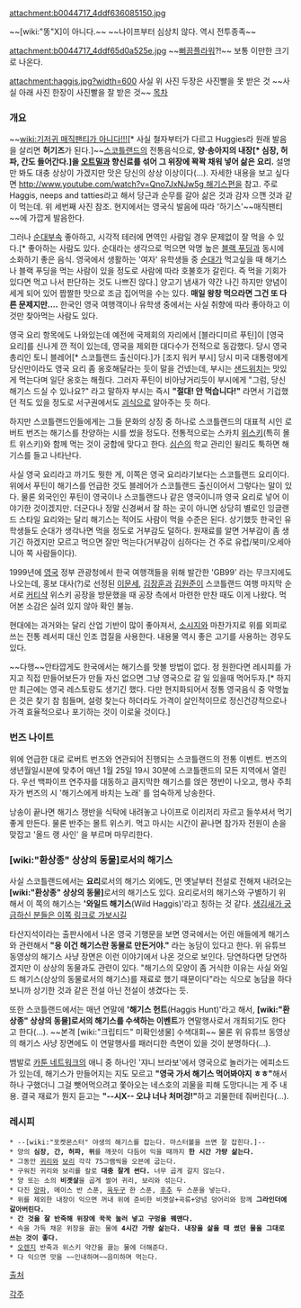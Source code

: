 attachment:b0044717_4ddf636085150.jpg

~~[wiki:"똥"X]이 아니다.~~
~~나이프부터 심상치 않다. 역시 전투종족~~

attachment:b0044717_4ddf65d0a525e.jpg
~~[[뻐끔플라워]]?!~~ 보통 이만한 크기로 나온다.

attachment:haggis.jpg?width=600
사실 위 사진 두장은 사진빨을 못 받은 것
~~사실 아래 사진 한장이 사진빨을 잘 받은 것~~
[[목차]]

=== 개요 ===
~~[[wiki:기저귀 매직팬티가 아니다!!! ]][* 사실 철자부터가 다르고 Huggies라 원래 발음을 살리면 '''허기즈'''가 된다.]~~[[스코틀랜드]]의 전통음식으로, '''양·송아지의 내장[* 심장, 허파, 간도 들어간다.]을 [[오트밀]]과 향신료를 섞어 그 위장에 꽉꽉 채워 넣어 삶은 요리.''' 설명만 봐도 대충 상상이 가겠지만 맛은 당신의 상상 이상이다(…). 자세한 내용을 보고 싶다면 [[http://www.youtube.com/watch?v=Qno7JxNJw5g 해기스편]]을 참고. 주로 Haggis, neeps and tatties라고 해서 당근과 순무를 갈아 삶은 것과 감자 으깬 것과 같이 먹는데. 위 세번째 사진 참조. 현지에서는 영국식 발음에 따라 '하기스'~~매직팬티~~에 가깝게 발음한다.

그러나 [[순대]]부속 좋아하고, 시각적 테러에 면역인 사람일 경우 문제없이 잘 먹을 수 있다.[* 좋아하는 사람도 있다. 순대라는 생각으로 먹으면 악명 높은 [[블랙 푸딩]]과 동시에 소화하기 좋은 음식. 영국에서 생활하는 '여자' 유학생들 중 [[순대]]가 먹고싶을 때 해기스나 블랙 푸딩을 먹는 사람이 있을 정도로 사람에 따라 호불호가 갈린다. 즉 먹을 기회가 있다면 먹고 나서 판단하는 것도 나쁘진 않다.] 양고기 냄새가 약간 나긴 하지만 양념이 세게 되어 있어 짭짤한 맛으로 조금 집어먹을 수는 있다. '''매일 왕창 먹으라면 그건 또 다른 문제지만….''' 한국인 영국 여행객이나 유학생 중에서는 사실 취향에 따라 좋아하고 이것만 찾아먹는 사람도 있다.

영국 요리 항목에도 나와있는데 예전에 국제회의 자리에서 [블라디미르 푸틴]이 [영국 요리]를 신나게 깐 적이 있는데, 영국을 제외한 대다수가 전적으로 동감했다. 당시 영국 총리인 토니 블레어[* 스코틀랜드 출신이다.]가 [조지 워커 부시] 당시 미국 대통령에게 당신만이라도 영국 요리 좀 옹호해달라는 듯이 말을 건넸는데, 부시는 [[샌드위치]]는 맛있게 먹는다며 일단 옹호는 해줬다. 그러자 푸틴이 비아냥거리듯이 부시에게 "그럼, 당신 해기스 드실 수 있나요?" 라고 말하자 부시는 즉시 '''"절대! 안 먹습니다!"''' 라면서 기겁했던 적도 있을 정도로 서구권에서도 [[괴식]]으로 알아주는 듯 하다.

하지만 스코틀랜드인들에게는 그들 문화의 상징 중 하나로 스코틀랜드의 대표적 시인 로버트 번즈는 해기스를 찬양하는 시를 썼을 정도다. 전통적으로는 스카치 [[위스키]](특히 몰트 위스키)와 함께 먹는 것이 궁합에 맞다고 한다. [[심슨]]의 학교 관리인 윌리도 툭하면 해기스를 들고 나타난다.

사실 영국 요리라고 까기도 뭣한 게, 이쪽은 영국 요리라기보다는 스코틀랜드 요리이다. 위에서 푸틴이 해기스를 언급한 것도 블레어가 스코틀랜드 출신이어서 그렇다는 말이 있다. 물론 외국인인 푸틴이 영국이나 스코틀랜드나 같은 영국이니까 영국 요리로 넣어 이야기한 것이겠지만. 더군다나 정말 신경써서 잘 하는 곳이 아니면 상당히 별로인 잉글랜드 스타일 요리와는 달리 해기스는 적어도 사람이 먹을 수준은 된다. 상기했듯 한국인 유학생들도 순대가 생각나면 먹을 정도로 거부감도 덜하다. 원재료를 알면 거부감이 좀 생기긴 하겠지만 모르고 먹으면 잘만 먹는다(거부감이 심하다는 건 주로 유럽/북미/오세아니아 쪽 사람들이다).

1999년에 [[영국]] 정부 관광청에서 한국 여행객들을 위해 발간한 'GB99' 라는 무크지에도 나오는데, 홍보 대사(?)로 선정된 [[이문세]], [[김장훈]]과 [[김원준]]이 스코틀랜드 여행 마지막 순서로 [[커티샥]] 위스키 공장을 방문했을 때 공장 측에서 마련한 만찬 때도 이게 나왔다. 먹어본 소감은 실려 있지 않아 확인 불능.

현대에는 과거와는 달리 산업 기반이 많이 좋아져서, [[소시지]]와 마찬가지로 위를 외피로 쓰는 전통 레서피 대신 인조 껍질을 사용한다. 내용물 역시 좋은 고기를 사용하는 경우도 있다.

~~다행~~안타깝게도 한국에서는 해기스를 맛볼 방법이 없다. 정 원한다면 레시피를 가지고 직접 만들어보든가 만들 자신 없으면 그냥 영국으로 갈 일 있을때 먹어두자.[* 하지만 최근에는 영국 레스토랑도 생기긴 했다. 다만 현지화되어서 정통 영국음식 중 악명높은 것은 찾기 참 힘들며, 설령 찾는다 하더라도 가격이 살인적이므로 정신건강적으로나 가격 효율적으로나 포기하는 것이 이로울 것이다.]

=== 번즈 나이트 ===
위에 언급한 대로 로버트 번즈와 연관되어 진행되는 스코틀랜드의 전통 이벤트. 번즈의 생년월일시분에 맞추어 매년 1월 25일 19시 30분에 스코틀랜드의 모든 지역에서 열린다. 우선 백파이프 연주자를 대동하고 큼지막한 해기스를 얹은 쟁반이 나오고, 행사 주최자가 번즈의 시 '해기스에게 바치는 노래' 를 엄숙하게 낭송한다.

낭송이 끝나면 해기스 쟁반을 식탁에 내려놓고 나이프로 이리저리 자르고 들쑤셔서 먹기 좋게 만든다. 물론 반주는 몰트 위스키. 먹고 마시는 시간이 끝나면 참가자 전원이 손을 맞잡고 '올드 랭 사인' 을 부르며 마무리한다.

=== [wiki:"환상종" 상상의 동물]로서의 해기스 ===
사실 스코틀랜드에서는 '''요리'''로서의 해기스 외에도, 먼 옛날부터 전설로 전해져 내려오는 '''[wiki:"환상종" 상상의 동물]'''로서의 해기스도 있다. 요리로서의 해기스와 구별하기 위해서 이 쪽의 해기스는 ''''와일드 해기스'''(Wild Haggis)'라고 칭하는 것 같다. [http://en.wikipedia.org/wiki/Wild_Haggis 생김새가 궁금하신 분들은 이쪽 링크로 가보시길]

타산지석이라는 출판사에서 나온 영국 기행문을 보면 영국에서는 어린 애들에게 해기스와 관련해서 '''"응 이건 해기스란 동물로 만든거야."''' 라는 농담이 있다고 한다. 위 유튜브 동영상의 해기스 사냥 장면은 이런 이야기에서 나온 것으로 보인다. 당연하다면 당연하겠지만 이 상상의 동물과도 관련이 있다. "해기스의 모양이 좀 거식한 이유는 사실 와일드 해기스(상상의 동물로서의 해기스)를 재료로 했기 때문이다"라는 식으로 농담을 하다 보니까 상기한 것과 같은 전설 아닌 전설이 생겼다는 듯.

또한 스코틀랜드에서는 매년 연말에 ''''해기스 헌트'''(Haggis Hunt)'라고 해서, '''[wiki:"환상종" 상상의 동물]로서의 해기스를 수색하는 이벤트'''가 연말행사로서 개최되기도 한다고 한다(…). ~~본격 [wiki:"크립티드" 미확인생물] 수색대회~~ 물론 위 유튜브 동영상의 해기스 사냥 장면에도 이 연말행사를 패러디한 측면이 있을 것이 분명하다(…).

뱀발로 [[카툰 네트워크]]의 애니 중 하나인 '쟈니 브라보'에서 영국으로 놀러가는 에피소드가 있는데, 해기스가 만들어지는 지도 모르고 '''"영국 가서 해기스 먹어봐야지 ㅎㅎ"'''해서 하나 구했더니 그걸 뺏어먹으려고 쫓아오는 네스호의 괴물을 피해 도망다니는 게 주 내용. 결국 재료가 뭔지 듣고는 '''"--시X-- 오냐 너나 처머겅!"'''하고 괴물한테 줘버린다(…).

=== 레시피 ===
 * --[wiki:"포켓몬스터" 야생의 해기스를 잡는다. 마스터볼을 쓰면 잘 잡힌다.]--
 * 양의 '''심장, 간, 허파, 위'''를 깨끗이 다듬어 익을 때까지 '''한 시간 가량 삶는다.'''
 * 그동안 [[귀리]]와 [[보리]] 각각 75그램씩을 오븐에 굽는다.
 * 구워진 귀리와 보리를 칼로 '''대충 잘게 썬다.''' 너무 곱게 갈지 않는다.
 * 양 또는 소의 '''비곗살'''을 곱게 썰어 귀리, 보리와 섞는다. 
 * 다진 [[양파]], 메이스 반 스푼, [[육두구]] 한 스푼, [[후추]] 두 스푼을 넣는다. 
 * 위를 제외한 내장이 익으면 꺼내 위에 준비한 비곗살+곡류+양념 덩어리와 함께 '''그라인더에 갈아버린다.'''
 * '''간 것을 잘 반죽해 위장에 꾹꾹 눌러 넣고 구멍을 꿰맨다.'''
 * 속을 가득 채운 위장을 끓는 물에 '''4시간 가량 삶는다. 내장을 삶을 때 썼던 물을 그대로 쓰는 것이 좋다.'''
 * [[오렌지]] 반죽과 위스키 약간을 끓는 물에 더해준다.
 * 다 익으면 맛을 ~~인내하며~~음미하며 먹는다.

[http://www.youtube.com/watch?v=nppw7I5SY6E 출처]

[[각주]]
